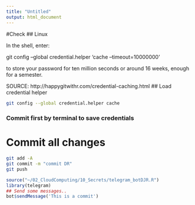 ```yaml
---
title: "Untitled"
output: html_document
---
```


#Check
## Linux

In the shell, enter:

git config --global credential.helper 'cache --timeout=10000000'

to store your password for ten million seconds or around 16 weeks, enough for a semester.


SOURCE: http://happygitwithr.com/credential-caching.html
## Load credential helper

```bash
git config --global credential.helper cache
```
### Commit first by terminal to save credentials


# Commit all changes

```bash
git add -A
git commit -m "commit DR"
git push
```



```r
source("~/02_CloudComputing/10_Secrets/telegram_botDJR.R")
library(telegram)
## Send some messages..
bot$sendMessage('This is a commit')
```


